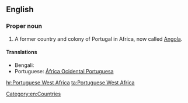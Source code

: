 ==English==
{{wikipedia}}
===Proper noun===
{{en-proper noun|sg=[[Portuguese]] [[West]] [[Africa]]}}

# A former country and colony of Portugal in Africa, now called [[Angola]].

====Translations====
* Bengali: {{t-|bn|পর্তুগিজ পশ্চিম আফ্রিকা}}
* Portuguese: [[África Ocidental Portuguesa]]

[[Category:en:Countries]]

[[hr:Portuguese West Africa]]
[[ta:Portuguese West Africa]]